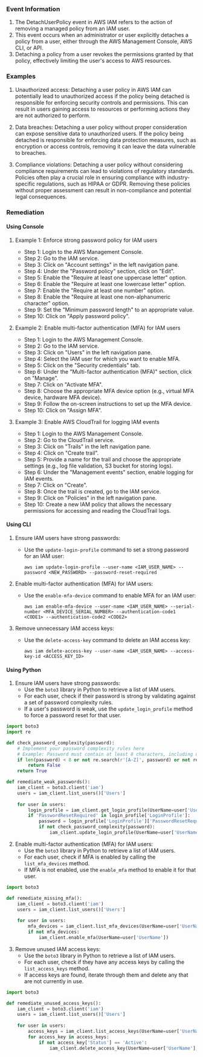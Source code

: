 
### Event Information

1. The DetachUserPolicy event in AWS IAM refers to the action of removing a managed policy from an IAM user.
2. This event occurs when an administrator or user explicitly detaches a policy from a user, either through the AWS Management Console, AWS CLI, or API.
3. Detaching a policy from a user revokes the permissions granted by that policy, effectively limiting the user's access to AWS resources.


### Examples

1. Unauthorized access: Detaching a user policy in AWS IAM can potentially lead to unauthorized access if the policy being detached is responsible for enforcing security controls and permissions. This can result in users gaining access to resources or performing actions they are not authorized to perform.

2. Data breaches: Detaching a user policy without proper consideration can expose sensitive data to unauthorized users. If the policy being detached is responsible for enforcing data protection measures, such as encryption or access controls, removing it can leave the data vulnerable to breaches.

3. Compliance violations: Detaching a user policy without considering compliance requirements can lead to violations of regulatory standards. Policies often play a crucial role in ensuring compliance with industry-specific regulations, such as HIPAA or GDPR. Removing these policies without proper assessment can result in non-compliance and potential legal consequences.

### Remediation

#### Using Console

1. Example 1: Enforce strong password policy for IAM users
   - Step 1: Login to the AWS Management Console.
   - Step 2: Go to the IAM service.
   - Step 3: Click on "Account settings" in the left navigation pane.
   - Step 4: Under the "Password policy" section, click on "Edit".
   - Step 5: Enable the "Require at least one uppercase letter" option.
   - Step 6: Enable the "Require at least one lowercase letter" option.
   - Step 7: Enable the "Require at least one number" option.
   - Step 8: Enable the "Require at least one non-alphanumeric character" option.
   - Step 9: Set the "Minimum password length" to an appropriate value.
   - Step 10: Click on "Apply password policy".

2. Example 2: Enable multi-factor authentication (MFA) for IAM users
   - Step 1: Login to the AWS Management Console.
   - Step 2: Go to the IAM service.
   - Step 3: Click on "Users" in the left navigation pane.
   - Step 4: Select the IAM user for which you want to enable MFA.
   - Step 5: Click on the "Security credentials" tab.
   - Step 6: Under the "Multi-factor authentication (MFA)" section, click on "Manage".
   - Step 7: Click on "Activate MFA".
   - Step 8: Choose the appropriate MFA device option (e.g., virtual MFA device, hardware MFA device).
   - Step 9: Follow the on-screen instructions to set up the MFA device.
   - Step 10: Click on "Assign MFA".

3. Example 3: Enable AWS CloudTrail for logging IAM events
   - Step 1: Login to the AWS Management Console.
   - Step 2: Go to the CloudTrail service.
   - Step 3: Click on "Trails" in the left navigation pane.
   - Step 4: Click on "Create trail".
   - Step 5: Provide a name for the trail and choose the appropriate settings (e.g., log file validation, S3 bucket for storing logs).
   - Step 6: Under the "Management events" section, enable logging for IAM events.
   - Step 7: Click on "Create".
   - Step 8: Once the trail is created, go to the IAM service.
   - Step 9: Click on "Policies" in the left navigation pane.
   - Step 10: Create a new IAM policy that allows the necessary permissions for accessing and reading the CloudTrail logs.

#### Using CLI

1. Ensure IAM users have strong passwords:
   - Use the `update-login-profile` command to set a strong password for an IAM user:
     ```
     aws iam update-login-profile --user-name <IAM_USER_NAME> --password <NEW_PASSWORD> --password-reset-required
     ```

2. Enable multi-factor authentication (MFA) for IAM users:
   - Use the `enable-mfa-device` command to enable MFA for an IAM user:
     ```
     aws iam enable-mfa-device --user-name <IAM_USER_NAME> --serial-number <MFA_DEVICE_SERIAL_NUMBER> --authentication-code1 <CODE1> --authentication-code2 <CODE2>
     ```

3. Remove unnecessary IAM access keys:
   - Use the `delete-access-key` command to delete an IAM access key:
     ```
     aws iam delete-access-key --user-name <IAM_USER_NAME> --access-key-id <ACCESS_KEY_ID>
     ```

#### Using Python

1. Ensure IAM users have strong passwords:
   - Use the `boto3` library in Python to retrieve a list of IAM users.
   - For each user, check if their password is strong by validating against a set of password complexity rules.
   - If a user's password is weak, use the `update_login_profile` method to force a password reset for that user.

```python
import boto3
import re

def check_password_complexity(password):
    # Implement your password complexity rules here
    # Example: Password must contain at least 8 characters, including uppercase, lowercase, and special characters
    if len(password) < 8 or not re.search(r'[A-Z]', password) or not re.search(r'[a-z]', password) or not re.search(r'[!@#$%^&*(),.?":{}|<>]', password):
        return False
    return True

def remediate_weak_passwords():
    iam_client = boto3.client('iam')
    users = iam_client.list_users()['Users']
    
    for user in users:
        login_profile = iam_client.get_login_profile(UserName=user['UserName'])
        if 'PasswordResetRequired' in login_profile['LoginProfile']:
            password = login_profile['LoginProfile']['PasswordResetRequired']
            if not check_password_complexity(password):
                iam_client.update_login_profile(UserName=user['UserName'], PasswordResetRequired=True)
```

2. Enable multi-factor authentication (MFA) for IAM users:
   - Use the `boto3` library in Python to retrieve a list of IAM users.
   - For each user, check if MFA is enabled by calling the `list_mfa_devices` method.
   - If MFA is not enabled, use the `enable_mfa` method to enable it for that user.

```python
import boto3

def remediate_missing_mfa():
    iam_client = boto3.client('iam')
    users = iam_client.list_users()['Users']
    
    for user in users:
        mfa_devices = iam_client.list_mfa_devices(UserName=user['UserName'])['MFADevices']
        if not mfa_devices:
            iam_client.enable_mfa(UserName=user['UserName'])
```

3. Remove unused IAM access keys:
   - Use the `boto3` library in Python to retrieve a list of IAM users.
   - For each user, check if they have any access keys by calling the `list_access_keys` method.
   - If access keys are found, iterate through them and delete any that are not currently in use.

```python
import boto3

def remediate_unused_access_keys():
    iam_client = boto3.client('iam')
    users = iam_client.list_users()['Users']
    
    for user in users:
        access_keys = iam_client.list_access_keys(UserName=user['UserName'])['AccessKeyMetadata']
        for access_key in access_keys:
            if not access_key['Status'] == 'Active':
                iam_client.delete_access_key(UserName=user['UserName'], AccessKeyId=access_key['AccessKeyId'])
```

